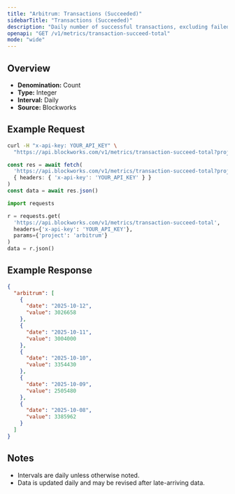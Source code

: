 ```yaml
---
title: "Arbitrum: Transactions (Succeeded)"
sidebarTitle: "Transactions (Succeeded)"
description: "Daily number of successful transactions, excluding failed transactions."
openapi: "GET /v1/metrics/transaction-succeed-total"
mode: "wide"
---
```


## Overview

- **Denomination:** Count
- **Type:** Integer
- **Interval:** Daily
- **Source:** Blockworks

## Example Request

<CodeGroup>

```bash cURL
curl -H "x-api-key: YOUR_API_KEY" \
  "https://api.blockworks.com/v1/metrics/transaction-succeed-total?project=arbitrum"
```

```typescript TypeScript
const res = await fetch(
  'https://api.blockworks.com/v1/metrics/transaction-succeed-total?project=arbitrum',
  { headers: { 'x-api-key': 'YOUR_API_KEY' } }
)
const data = await res.json()
```

```python Python
import requests

r = requests.get(
  'https://api.blockworks.com/v1/metrics/transaction-succeed-total',
  headers={'x-api-key': 'YOUR_API_KEY'},
  params={'project': 'arbitrum'}
)
data = r.json()
```

</CodeGroup>

## Example Response

```json
{
  "arbitrum": [
    {
      "date": "2025-10-12",
      "value": 3026658
    },
    {
      "date": "2025-10-11",
      "value": 3004000
    },
    {
      "date": "2025-10-10",
      "value": 3354430
    },
    {
      "date": "2025-10-09",
      "value": 2505480
    },
    {
      "date": "2025-10-08",
      "value": 3385962
    }
  ]
}
```

## Notes
- Intervals are daily unless otherwise noted.
- Data is updated daily and may be revised after late-arriving data.